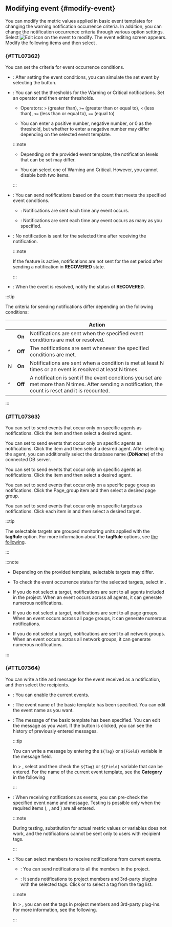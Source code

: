 ## Modifying event {#modify-event}

You can modify the metric values applied in basic event templates for changing the warning notification occurrence criteria. In addition, you can change the notification occurrence criteria through various option settings. Select ![Edit icon](/img/ico-edit.svg) on the event to modify. The event editing screen appears. Modify the following items and then select <Cmdname sid="save" className="uitext" />.

### <Cmdname sid="TTL07362" /> {#TTL07362}

You can set the criteria for event occurrence conditions.

<ImgLang img='event-config-v2-condition-common.png' desc='Define event condition' />

- <Cmdname sid="run" className="uitext" />: After setting the event conditions, you can simulate the set event by selecting the button.

  <ImgLang img='event-config-v2-simulation-common.png' desc='Event simulation' />

- <Cmdname sid="TTL07365" className="uitext" replace="</br>" />: You can set the thresholds for the <span class="slow">Warning</span> or <span class="vslow">Critical</span> notifications. Set an operator and then enter thresholds.

  - Operators: `>` (greater than), `>=` (greater than or equal to), `<` (less than), `<=` (less than or equal to), `==` (equal to)

  - You can enter a positive number, negative number, or 0 as the threshold, but whether to enter a negative number may differ depending on the selected event template.

  :::note

  - Depending on the provided event template, the notification levels that can be set may differ.

  - You can select one of <span class="slow">Warning</span> and <span class="vslow">Critical</span>. However, you cannot disable both two items.

  :::

- <Cmdname sid="TTL07366" className="uitext" />: You can send notifications based on the count that meets the specified event conditions.

  - <Cmdname sid="ITM07369" className="uitext" />: Notifications are sent each time any event occurs.

  - <Cmdname sid="TTL07366" className="uitext" />: Notifications are sent each time any event occurs as many as you specified.

- <Cmdname sid="TTL07367" className="uitext" />: No notification is sent for the selected time after receiving the notification.

  :::note

  If the <Cmdname sid="CNT08326" className="uitext" /> feature is active, notifications are not sent for the set period after sending a notification in <b>RECOVERED</b> state.

  :::

- <Cmdname sid="CNT08326" className="uitext" />: When the event is resolved, notify the status of <b>RECOVERED</b>.

:::tip

The criteria for sending notifications differ depending on the following conditions:

| <Cmdname sid="TTL07366" className="uitext" />                                                 | <Cmdname sid="CNT08326" className="uitext" /> | Action                                                                                                                                                  |
| --------------------------------------------------------------------------------------------- | :-------------------------------------------: | ------------------------------------------------------------------------------------------------------------------------------------------------------- |
| <Cmdname sid="ITM07369" className="uitext" />                                                 |                     **On**                    | Notifications are sent when the specified event conditions are met or resolved.                                                                         |
| ^                                                                                             |                    **Off**                    | The notifications are sent whenever the specified conditions are met.                                                                                   |
| <Cmdname sid="TTL07366" className="uitext" /> N <Cmdname sid="ITM07370" className="uitext" /> |                     **On**                    | Notifications are sent when a condition is met at least N times or an event is resolved at least N times.                                               |
| ^                                                                                             |                    **Off**                    | A notification is sent if the event conditions you set are met more than N times. After sending a notification, the count is reset and it is recounted. |

:::

### <Cmdname sid="TTL07363" /> {#TTL07363}

<InDoc product="java,php,python,nodejs,dotnet,golang,kubernetes">

You can set to send events that occur only on specific agents as notifications. Click the <Cmdname sid="TLT07556" className="uitext" /> item and then select a desired agent.

<ImgLang img='event-config-v2-target-apm.png' desc='Select event target' />

</InDoc>

<InDoc product="mysql,postgresql,oracle,mssql,cubrid,tibero,altibase,redis,oracle-v1,oracle-pro">

You can set to send events that occur only on specific agents as notifications. Click the <Cmdname sid="TLT07556" className="uitext" /> item and then select a desired agent. After selecting the agent, you can additionally select the database name (**_DbName_**) of the connected DB server.

<ImgLang img='event-config-v2-target-db.png' desc='Select event target' />

</InDoc>

<InDoc product="server">

You can set to send events that occur only on specific agents as notifications. Click the <Cmdname sid="TLT07557" className="uitext" /> item and then select a desired agent.

<ImgLang img='event-config-v2-target-server.png' desc='Select event target' />

</InDoc>

<InDoc product="browser">

You can set to send events that occur only on a specific page group as notifications. Click the <span class="uitext">Page_group</span> item and then select a desired page group.

<ImgLang img='event-config-v2-target-browser.png' desc='Select event target' />

</InDoc>

<InDoc product="npm">

You can set to send events that occur only on specific targets as notifications. Click each item in <Cmdname sid="ITM07588" className="uitext" /> and then select a desired target.

<ImgLang img='event-config-v2-target-npm.png' desc='Select event target' />

:::tip

The selectable targets are grouped monitoring units applied with the **tagRule** option. For more information about the **tagRule** options, see [the following](set-tagrule).

:::

</InDoc>

:::note

- Depending on the provided template, selectable targets may differ.

- To check the event occurrence status for the selected targets, select <Cmdname sid="run" className="uitext" /> in <Cmdname sid="TTL07362" className="uitext" />.

<Xclude product="browser,npm">

- If you do not select a target, notifications are sent to all agents included in the project. When an event occurs across all agents, it can generate numerous notifications.

</Xclude>

<InDoc product="browser">

- If you do not select a target, notifications are sent to all page groups. When an event occurs across all page groups, it can generate numerous notifications.

</InDoc>

<InDoc product="npm">

- If you do not select a target, notifications are sent to all network groups. When an event occurs across all network groups, it can generate numerous notifications.

</InDoc>

:::

### <Cmdname sid="TTL07364" /> {#TTL07364}

You can write a title and message for the event received as a notification, and then select the recipients.

<ImgLang img='event-config-v2-info-receive-common.png' desc='Basic information and notification setting' />

- <Cmdname sid="enable_events" className="uitext" />: You can enable the current events.

- <Cmdname sid="event_title" className="uitext" />: The event name of the basic template has been specified. You can edit the event name as you want.

- <Cmdname sid="TTL06883" className="uitext" />: The message of the basic template has been specified. You can edit the message as you want. If the <LinkImage img="ico-timing.svg" className="ico" desc="time icon" /> button is clicked, you can see the history of previously entered messages.

  :::tip

  You can write a message by entering the <code>&#36;&#123;Tag&#125;</code> or <code>&#36;&#123;Field&#125;</code> variable in the message field.

  In <Cmdname sid="analysis" className="uitext" /> &gt; <Cmdname sid="tag_count" className="uitext" />, select <Cmdname sid="category" className="uitext" /> and then check the <code>&#36;&#123;Tag&#125;</code> or <code>&#36;&#123;Field&#125;</code> variable that can be entered. For the <Cmdname sid="category" className="uitext" /> name of the current event template, see the <b>Category</b> in <Link to="#basic-template">the following</Link>

  :::

- <Cmdname sid="alert_test" className="uitext" />: When receiving notifications as events, you can pre-check the specified event name and message. Testing is possible only when the required items (<Cmdname sid="TTL07365" className="uitext" replace="</br>" />, <Cmdname sid="event_title" className="uitext" />, and <Cmdname sid="TTL06883" className="uitext" />) are all entered.

  :::note

  During testing, substitution for actual metric values or variables does not work, and the notifications cannot be sent only to users with recipient tags.

  :::

- <Cmdname sid="TTL07415" className="uitext" />: You can select members to receive notifications from current events.

  - <Cmdname sid="ITM07419" className="uitext" />: You can send notifications to all the members in the project.

  - <Cmdname sid="ITM07420" className="uitext" />: It sends notifications to project members and 3rd-party plugins with the selected tags. Click <Cmdname sid="add_tag" className="uitext" /> or <LinkImage img="ico-add.svg" className="ico" /> to select a tag from the tag list.

  :::note

  In <Cmdname sid="event_statistic" className="uitext" /> &gt; <Cmdname sid="eventNoti" className="uitext" />, you can set the tags in project members and 3rd-party plug-ins. For more information, see <Link to="set-receive-event#set-notice-by-team-or-users">the following</Link>.

  :::
